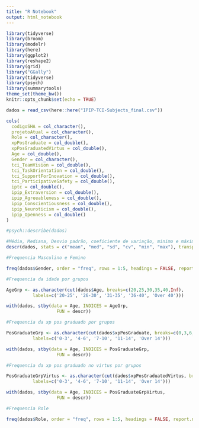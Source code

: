 ```yaml
---
title: "R Notebook"
output: html_notebook
---
```


```r
library(tidyverse)
library(broom)
library(modelr)
library(here)
library(ggplot2)
library(reshape2)
library(grid)
library("GGally")
library(tidyverse)
library(psych)
library(summarytools)
theme_set(theme_bw())
knitr::opts_chunk$set(echo = TRUE)


```

```r
dados = read_csv(here::here("IPIP-TCI-Subjects_final.csv")) 

cols(
  codigoSHA = col_character(),
  projetoAtual = col_character(),
  Role = col_character(),
  xpPosGraduate = col_double(),
  xpPosGraduatedVirtus = col_double(),
  Age = col_double(),
  Gender = col_character(),
  tci_TeamVision = col_double(),
  tci_TaskOrientation = col_double(),
  tci_SupportForInovation = col_double(),
  tci_ParticipativeSafety = col_double(),
  iptc = col_double(),
  ipip_Extraversion = col_double(),
  ipip_Agreeableness = col_double(),
  ipip_Conscientiousness = col_double(),
  ipip_Neuroticism = col_double(),
  ipip_Openness = col_double()
)

```


```r

#psych::describe(dados)

#Média, Mediana, Desvio padrão, coeficiente de variação, minimo e máximo
descr(dados, stats = c("mean", "med", "sd", "cv", "min", "max"), transpose = TRUE)

```

```r
#Frequencia Masculino e Femino

freq(dados$Gender, order = "freq", rows = 1:5, headings = FALSE, report.nas = FALSE, totals = FALSE)

```

```r
#Frequencia da idade por grupos

AgeGrp <- as.character(cut(dados$Age, breaks=c(20,25,30,35,40,Inf),
          labels=c('20-25', '26-30', '31-35', '36-40', 'Over 40')))

with(dados, stby(data = Age, INDICES = AgeGrp, 
                   FUN = descr))

```

```r
#Frequencia da xp pos graduado por grupos

PosGraduateGrp <- as.character(cut(dados$xpPosGraduate, breaks=c(0,3,6,10,14,Inf),
          labels=c('0-3', '4-6', '7-10', '11-14', 'Over 14')))

with(dados, stby(data = Age, INDICES = PosGraduateGrp, 
                   FUN = descr))

```


```r
#Frequencia da xp pos graduado no virtus por grupos

PosGraduateGrpVirtus <- as.character(cut(dados$xpPosGraduatedVirtus, breaks=c(0,3,6,10,14,Inf),
          labels=c('0-3', '4-6', '7-10', '11-14', 'Over 14')))

with(dados, stby(data = Age, INDICES = PosGraduateGrpVirtus, 
                   FUN = descr))

```

```r
#Frequencia Role

freq(dados$Role, order = "freq", rows = 1:5, headings = FALSE, report.nas = FALSE, totals = FALSE)

```

